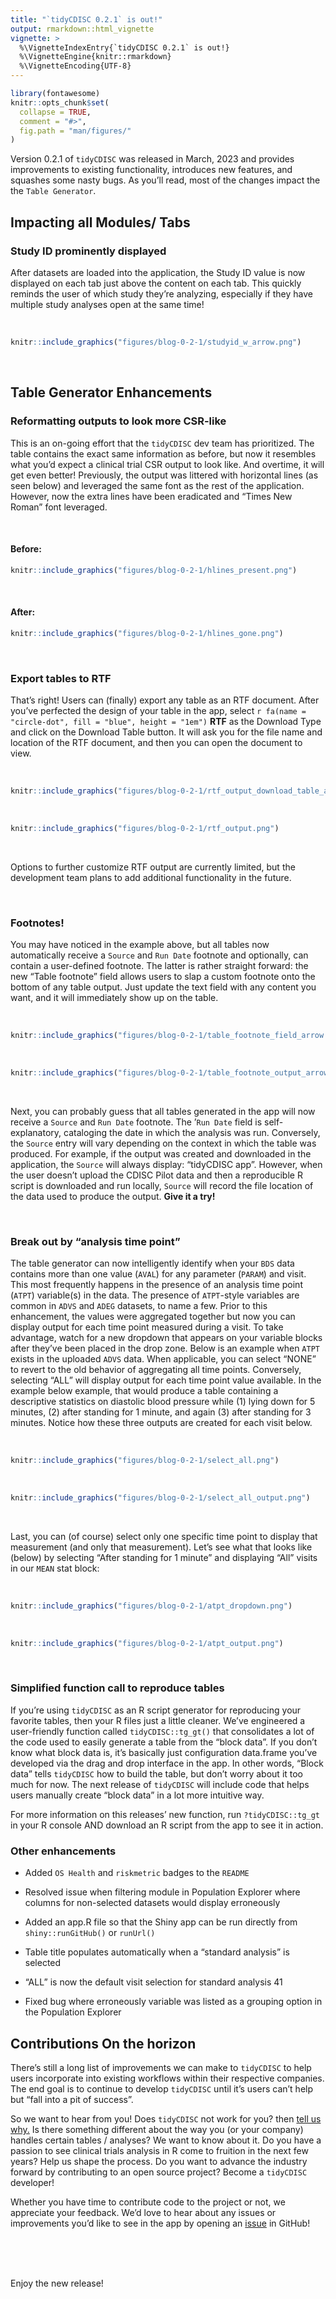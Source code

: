 ```yaml
---
title: "`tidyCDISC 0.2.1` is out!"
output: rmarkdown::html_vignette
vignette: >
  %\VignetteIndexEntry{`tidyCDISC 0.2.1` is out!}
  %\VignetteEngine{knitr::rmarkdown}
  %\VignetteEncoding{UTF-8}
---
```


```r
library(fontawesome)
knitr::opts_chunk$set(
  collapse = TRUE,
  comment = "#>",
  fig.path = "man/figures/"
)
```

Version 0.2.1 of `tidyCDISC` was released in March, 2023 and provides improvements to existing functionality, introduces new features, and squashes some nasty bugs. As you'll read, most of the changes impact the the `Table Generator`.


## Impacting all Modules/ Tabs

### Study ID prominently displayed 

After datasets are loaded into the application, the Study ID value is now displayed on each tab just above the content on each tab. This quickly reminds the user of which study they're analyzing, especially if they have multiple study analyses open at the same time!

<br>

```r
knitr::include_graphics("figures/blog-0-2-1/studyid_w_arrow.png")
```

<br>


## Table Generator Enhancements

### Reformatting outputs to look more CSR-like

This is an on-going effort that the `tidyCDISC` dev team has prioritized. The table contains the exact same information as before, but now it resembles what you'd expect a clinical trial CSR output to look like. And overtime, it will get even better! Previously, the output was littered with horizontal lines (as seen below) and leveraged the same font as the rest of the application. However, now the extra lines have been eradicated and "Times New Roman" font leveraged.


<br> 

#### Before:

```r
knitr::include_graphics("figures/blog-0-2-1/hlines_present.png")
```

<br> 

#### After:
```r
knitr::include_graphics("figures/blog-0-2-1/hlines_gone.png")
```

<br> 

### Export tables to RTF

That's right! Users can (finally) export any table as an RTF document. After you've perfected the design of your table in the app, select `r fa(name = "circle-dot", fill = "blue", height = "1em")` **RTF** as the Download Type and click on the Download Table button. It will ask you for the file name and location of the RTF document, and then you can open the document to view.

<br> 

```r
knitr::include_graphics("figures/blog-0-2-1/rtf_output_download_table_arrow.png")
```

<br> 


```r
knitr::include_graphics("figures/blog-0-2-1/rtf_output.png")
```

<br> 

Options to further customize RTF output are currently limited, but the development team plans to add additional functionality in the future.

<br> 

### Footnotes!

You may have noticed in the example above, but all tables now automatically receive a `Source` and `Run Date` footnote and optionally, can contain a user-defined footnote. The latter is rather straight forward: the new "Table footnote" field allows users to slap a custom footnote onto the bottom of any table output. Just update the text field with any content you want, and it will immediately show up on the table.

<br> 

```r
knitr::include_graphics("figures/blog-0-2-1/table_footnote_field_arrow.png")
```

<br>

```r
knitr::include_graphics("figures/blog-0-2-1/table_footnote_output_arrow.png")
```

<br>

Next, you can probably guess that all tables generated in the app will now receive a `Source` and `Run Date` footnote. The '`Run Date` field is self-explanatory, cataloging the date in which the analysis was run. Conversely, the `Source` entry will vary depending on the context in which the table was produced. For example, if the output was created and downloaded in the application, the `Source` will always display: "tidyCDISC app". However, when the user doesn't upload the CDISC Pilot data and then a reproducible R script is downloaded and run locally, `Source` will record the file location of the data used to produce the output. **Give it a try!**

<br> 


### Break out by "analysis time point"

The table generator can now intelligently identify when your `BDS` data contains more than one value (`AVAL`) for any parameter (`PARAM`) and visit. This most frequently happens in the presence of an analysis time point (`ATPT`) variable(s) in the data. The presence of `ATPT`-style variables are common in `ADVS` and `ADEG` datasets, to name a few. Prior to this enhancement, the values were aggregated together but now you can display output for each time point measured during a visit. To take advantage, watch for a new dropdown that appears on your variable blocks after they've been placed in the drop zone. Below is an example when `ATPT` exists in the uploaded `ADVS` data. When applicable, you can select "NONE" to revert to the old behavior of aggregating all time points. Conversely, selecting “ALL” will display output for each time point value available. In the example below example, that would produce a table containing a descriptive statistics on diastolic blood pressure while (1) lying down for 5 minutes, (2) after standing for 1 minute, and again (3) after standing for 3 minutes. Notice how these three outputs are created for each visit below.

<br> 

```r
knitr::include_graphics("figures/blog-0-2-1/select_all.png")
```

<br>

```r
knitr::include_graphics("figures/blog-0-2-1/select_all_output.png")
```



<br>

Last, you can (of course) select only one specific time point to display that measurement (and only that measurement). Let's see what that looks like (below) by selecting "After standing for 1 minute" and displaying "All" visits in our `MEAN` stat block:
 

<br> 

```r
knitr::include_graphics("figures/blog-0-2-1/atpt_dropdown.png")
```

<br>

```r
knitr::include_graphics("figures/blog-0-2-1/atpt_output.png")
```

<br>

### Simplified function call to reproduce tables

If you're using `tidyCDISC` as an R script generator for reproducing your favorite tables, then your R files just a little cleaner. We've engineered a user-friendly function called `tidyCDISC::tg_gt()` that consolidates a lot of the code used to easily generate a table from the "block data". If you don't know what block data is, it's basically just configuration data.frame you've developed via the drag and drop interface in the app. In other words, "Block data" tells `tidyCDISC` how to build the table, but don't worry about it too much for now. The next release of `tidyCDISC` will include code that helps users manually create "block data" in a lot more intuitive way.

For more information on this releases' new function, run `?tidyCDISC::tg_gt` in your R console AND download an R script from the app to see it in action.


### Other enhancements 

- Added `OS Health` and `riskmetric` badges to the `README`

- Resolved issue when filtering module in Population Explorer where columns for non-selected datasets would display erroneously

- Added an app.R file so that the Shiny app can be run directly from `shiny::runGitHub()` or `runUrl()`

- Table title populates automatically when a "standard analysis" is selected

- “ALL” is now the default visit selection for standard analysis 41

- Fixed bug where erroneously variable was listed as a grouping option in the Population Explorer



## Contributions On the horizon

There's still a long list of improvements we can make to `tidyCDISC` to help users incorporate into existing workflows within their respective companies. The end goal is to continue to develop `tidyCDISC` until it's users can't help but "fall into a pit of success".

So we want to hear from you! Does `tidyCDISC` not work for you? then [tell us why.](https://github.com/Biogen-Inc/tidyCDISC/issues/new) Is there something different about the way you (or your company) handles certain tables / analyses? We want to know about it. Do you have a passion to see clinical trials analysis in R come to fruition in the next few years? Help us shape the process. Do you want to advance the industry forward by contributing to an open source project? Become a `tidyCDISC` developer!

Whether you have time to contribute code to the project or not, we appreciate your feedback. We'd love to hear about any issues or improvements you'd like to see in the app by opening an [issue](https://github.com/Biogen-Inc/tidyCDISC/issues/new) in GitHub!


<br> 
<br>
<br>

Enjoy the new release!

<br> 
<br>
<br>



